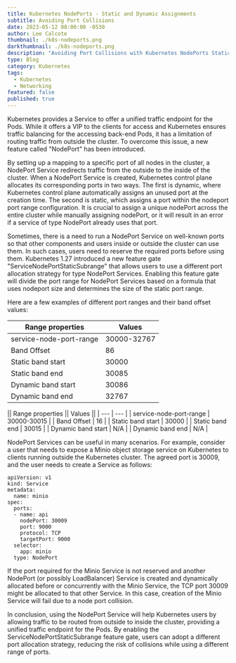 ```yaml
---
title: Kubernetes NodePorts - Static and Dynamic Assignments
subtitle: Avoiding Port Collisions
date: 2023-05-12 08:00:00 -0530
author: Lee Calcote
thumbnail: ./k8s-nodeports.png
darkthumbnail: ./k8s-nodeports.png
description: "Avoiding Port Collisions with Kubernetes NodePorts Static and Dynamic Assignments"
type: Blog
category: Kubernetes
tags:
  - Kubernetes
  - Networking
featured: false
published: true
---
```



Kubernetes provides a Service to offer a unified traffic endpoint for the Pods. While it offers a VIP to the clients for access and Kubernetes ensures traffic balancing for the accessing back-end Pods, it has a limitation of routing traffic from outside the cluster. To overcome this issue, a new feature called "NodePort" has been introduced. 

By setting up a mapping to a specific port of all nodes in the cluster, a NodePort Service redirects traffic from the outside to the inside of the cluster. When a NodePort Service is created, Kubernetes control plane allocates its corresponding ports in two ways. The first is dynamic, where Kubernetes control plane automatically assigns an unused port at the creation time. The second is static, which assigns a port within the nodeport port range configuration. It is crucial to assign a unique nodePort across the entire cluster while manually assigning nodePort, or it will result in an error if a service of type NodePort already uses that port. 

Sometimes, there is a need to run a NodePort Service on well-known ports so that other components and users inside or outside the cluster can use them. In such cases, users need to reserve the required ports before using them. Kubernetes 1.27 introduced a new feature gate "ServiceNodePortStaticSubrange" that allows users to use a different port allocation strategy for type NodePort Services. Enabling this feature gate will divide the port range for NodePort Services based on a formula that uses nodeport size and determines the size of the static port range.

Here are a few examples of different port ranges and their band offset values:

| Range properties | Values |
| --- | --- |
| service-node-port-range | 30000-32767 |
| Band Offset | 86 |
| Static band start | 30000 |
| Static band end | 30085 |
| Dynamic band start | 30086 |
| Dynamic band end | 32767 |

|| Range properties || Values ||
| --- | --- |
| service-node-port-range | 30000-30015 |
| Band Offset | 16 |
| Static band start | 30000 |
| Static band end | 30015 |
| Dynamic band start | N/A |
| Dynamic band end | N/A |

NodePort Services can be useful in many scenarios. For example, consider a user that needs to expose a Minio object storage service on Kubernetes to clients running outside the Kubernetes cluster. The agreed port is 30009, and the user needs to create a Service as follows:

```
apiVersion: v1
kind: Service
metadata:
  name: minio
spec:
  ports:
  - name: api
    nodePort: 30009
    port: 9000
    protocol: TCP
    targetPort: 9000
  selector:
    app: minio
  type: NodePort
```
If the port required for the Minio Service is not reserved and another NodePort (or possibly LoadBalancer) Service is created and dynamically allocated before or concurrently with the Minio Service, the TCP port 30009 might be allocated to that other Service. In this case, creation of the Minio Service will fail due to a node port collision. 

In conclusion, using the NodePort Service will help Kubernetes users by allowing traffic to be routed from outside to inside the cluster, providing a unified traffic endpoint for the Pods. By enabling the ServiceNodePortStaticSubrange feature gate, users can adopt a different port allocation strategy, reducing the risk of collisions while using a different range of ports.